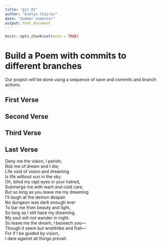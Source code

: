 ```yaml
---
title: "git_01"
author: "Evelyn Chairez"
date: "Summer semester"
output: html_document
---
```


```r
knitr::opts_chunk$set(echo = TRUE)
```
# Build a Poem with commits to different branches
Our project will be done using a sequence of save and commits and branch actions.
<!-- Do not modify or change any text in "!--" bracketed areas such as this --- these are instructions to
you, if you change any of this the git program will notice it and compromise your git merging strategy !-->

## First Verse 
<!--Put the first five lines of a poem by Lewis Carrol in this section!-->

## Second Verse
<!--Put the first five lines of a poem by Robert Frost here!-->

## Third Verse
<!--Put the first two verses of The Walrus and the Carpenter here!-->

## Last Verse
<!--Put a short poem you created using chatGPT of 20 to 30 lines,here!-->
Deny me the vision, I perish;  
Rob me of dream and I die;  
Life void of vision and dreaming  
Is life without sun in the sky.  
Oh, blind my rapt eyes in your hatred,  
Submerge me with want and cold care,  
But so long as you leave me my dreaming  
I’ll laugh at the demon despair.  
No dungeon was dark enough ever  
To bar me from beauty and light,  
So long as I still have my dreaming,  
My soul will not wander in night.  
So leave me the dream, I beseech you—  
Though it seem but wraithlike and frail—  
For if I be guided by vision,  
I dare against all things prevail.  